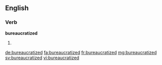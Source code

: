 ==English==

===Verb===
'''bureaucratized'''

# {{en-past of|bureaucratize}}

[[de:bureaucratized]]
[[fa:bureaucratized]]
[[fr:bureaucratized]]
[[mg:bureaucratized]]
[[sv:bureaucratized]]
[[vi:bureaucratized]]